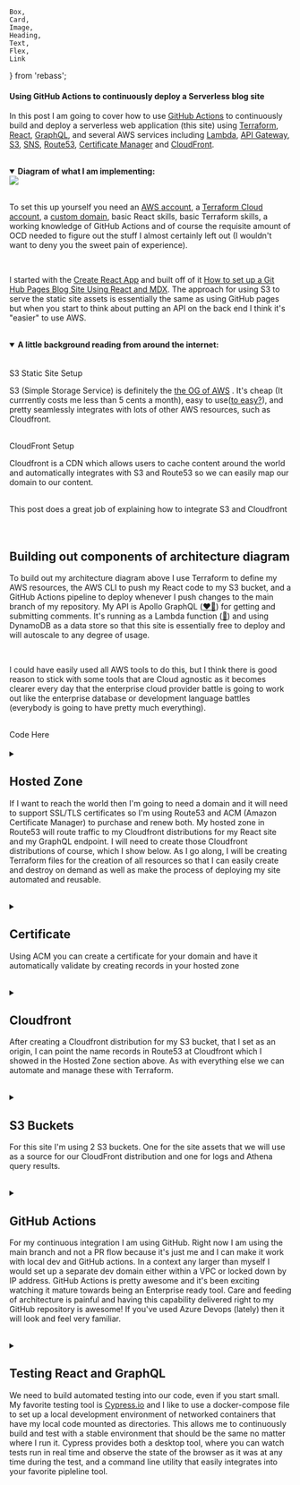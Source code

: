     Box,
    Card,
    Image,
    Heading,
    Text,
    Flex,
    Link
} from 'rebass';










<!--  https://webcode.tools/generators/open-graph/article -->

<Helmet>
<meta property="og:type" content="article"/>
<meta property="og:title" content="Serverless Web Application Deployement on AWS"/>
<meta property="og:url" content="https://arthurdayton.com/post/6/"/>
<meta property="og:image" content="%PUBLIC_URL%/images/6/preview.png"/>
<meta property="og:description" content="This post shows the code for deploying a serverless application to AWS using Terraform, React, GraphQL and GitHub Actions."/>
<meta property="article:author" content="Arthur Dayton"/>
<meta property="article:published_date" content="2022-02-16"/>
<meta property="article:tag" content="Terraform"/>
<meta property="article:tag" content="AWS"/>
<meta property="article:tag" content="React"/>
<meta property="article:tag" content="Cloudfront"/>
<meta property="article:tag" content="Route53"/>
<meta property="article:tag" content="GraphQL"/>
<meta property="article:tag" content="ACM"/>
<meta property="article:tag" content="GitHub Actions"/>
</Helmet>

#### Using GitHub Actions to continuously deploy a Serverless blog site

In this post I am going to cover how to use <a href="https://docs.github.com/en/actions" target="_blank">GitHub Actions</a> to continuously build and deploy a serverless web application (this site) using <a href="https://www.terraform.io/" target="_blank">Terraform</a>, <a href="https://reactjs.org/" target="_blank">React</a>, <a href="https://graphql.org/" target="_blank">GraphQL</a>, and several AWS services including <a href="https://aws.amazon.com/lambda/" target="_blank">Lambda</a>, <a href="https://aws.amazon.com/api-gateway/" target="_blank">API Gateway</a>, <a href="https://aws.amazon.com/s3/" target="_blank">S3</a>, <a href="https://aws.amazon.com/sns/" target="_blank">SNS</a>, <a href="https://aws.amazon.com/route53/" target="_blank">Route53</a>, <a href="https://aws.amazon.com/certificate-manager/" target="_blank">Certificate Manager</a> and <a href="https://aws.amazon.com/cloudfront/" target="_blank">CloudFront</a>.

<br/>

<details open style={{paddingLeft: props.theme.detail.paddingLeft}}>
<summary><strong>Diagram of what I am implementing:</strong></summary>


<Image p={4} verticalAlign='middle' src="/images/6/ArchitectureDiagram.png" />

</details>

<br/>

To set this up yourself you need an <a href="https://aws.amazon.com/account/" target="_blank">AWS account</a>, a <a href="https://cloud.hashicorp.com/products/terraform" target="_blank">Terraform Cloud account</a>, a <a href="https://docs.aws.amazon.com/Route53/latest/DeveloperGuide/domain-register.html" target="_blank">custom domain</a>, basic React skills, basic Terraform skills, a working knowledge of GitHub Actions and of course the requisite amount of OCD needed to figure out the stuff I almost certainly left out (I wouldn't want to deny you the sweet pain of experience).

<br/>

I started with the <a href="https://create-react-app.dev/" target="_blank">Create React App</a> and built off of it <a href="https://arthurdayton.com/post/1/" target="_blank">How to set up a Git Hub Pages Blog Site Using React and MDX</a>.  The approach for using S3 to serve the static site assets is essentially the same as using GitHub pages but when you start to think about putting an API on the back end I think it's "easier" to use AWS.

<br/>

<details open style={{paddingLeft: props.theme.detail.paddingLeft}}><summary><strong>A little background reading from around the internet:</strong></summary>

<br/>
<br/>

<Link p={4} href={staticSiteSetup} target="_blank">S3 Static Site Setup</Link>

<br/>

S3 (Simple Storage Service) is definitely the <a href="https://en.wikipedia.org/wiki/Amazon_S3" target="_blank">the OG of AWS</a> .  It's cheap (It currrently costs me less than 5 cents a month), easy to use(<a href="https://threatpost.com/sega-security-aws-s3-exposed-steam/177352/" target="_blank">to easy?</a>), and pretty seamlessly integrates with lots of other AWS resources, such as Cloudfront.

<br/>

<Link p={4} href={cloudFrontSetup} target="_blank">CloudFront Setup</Link>

<br/>

Cloudfront is a CDN which allows users to cache content around the world and automatically integrates with S3 and Route53 so we can easily map our domain to our content.

<br/>

<Link p={4} href={goodExp} target="_blank">This post does a great job of explaining how to integrate S3 and Cloudfront</Link>

<br/>

</details>

<br/>
<br/>


<h2>Building out components of architecture diagram</h2>


To build out my architecture diagram above I use Terraform to define my AWS resources, the AWS CLI to push my React code to my S3 bucket, and a GitHub Actions pipeline to deploy whenever I push changes to the main branch of my repository.  My API is Apollo GraphQL (<a href="https://www.apollographql.com/" target="_blank">❤️‍🔥</a>) for getting and submitting comments.  It's running as a Lambda function (<a href="https://www.apollographql.com/docs/apollo-server/deployment/lambda/" target="_blank">🤯</a>) and using DynamoDB as a data store so that this site is essentially free to deploy and will autoscale to any degree of usage.

<br/>

I could have easily used all AWS tools to do this, but I think there is good reason to stick with some tools that are Cloud agnostic as it becomes clearer every day that the enterprise cloud provider battle is going to work out like the enterprise database or development language battles (everybody is going to have pretty much everything).

<br/>

<Link p={4} href={Repo} target="_blank">Code Here</Link>

<br/>
<br/>

<!-- ######################### Hosted Zone ################################## -->

<details style={{paddingLeft: props.theme.detail.paddingLeft}}>
<summary><h2 style={{display: 'inline'}}>Hosted Zone</h2>


If I want to reach the world then I'm going to need a domain and it will need to support SSL/TLS certificates so I'm using Route53 and ACM (Amazon Certificate Manager) to purchase and renew both.  My hosted zone in Route53 will route traffic to my Cloudfront distributions for my React site and my GraphQL endpoint.  I will need to create those Cloudfront distributions of course, which I show below. As I go along, I will be creating Terraform files for the creation of all resources so that I can easily create and destroy on demand as well as make the process of deploying my site automated and reusable.
</summary>
<br/>

<details style={{paddingLeft: props.theme.detail.paddingLeft}}>
    <summary><strong>Basic Terraform code looks like this:</strong></summary>

```json
// hosted zone
resource "aws_route53_zone" "main" {
  name = local.bucket_name
}

// gmail record
resource "aws_route53_record" "gmail_mx" {
  zone_id = aws_route53_zone.main.zone_id
  name    = local.bucket_name
  type    = "MX"

  records = [
    "1  ASPMX.L.GOOGLE.COM",
    "5  ALT1.ASPMX.L.GOOGLE.COM",
    "5  ALT2.ASPMX.L.GOOGLE.COM",
    "10 ALT3.ASPMX.L.GOOGLE.COM",
    "10 ALT4.ASPMX.L.GOOGLE.COM",
  ]

  ttl = "300"
}
```
</details>

<br/>

The most important thing to remember, especially  if you are switching what your domain points at, is that when you are sure it's not DNS it's probably DNS.

This shows my hosted zone in the AWS Console:

<Image p={4} verticalAlign='middle' src="/images/6/hostedzone.png" />

These are the records pointing to my cloudfront distributions:

<Image p={4} verticalAlign='middle' src="/images/6/hostedzone2.png" />

This shows the record detail and how to point to a Cloudfront distribution (I use Terrraform to create these when I deploy to Cloudfront below):

<Image p={4} verticalAlign='middle' src="/images/6/hzrecord.png" />
<br/>
<br/>


</details>

<br/>

<!-- ######################### Certificate ################################## -->

<details style={{paddingLeft: props.theme.detail.paddingLeft}}>
<summary><h2 style={{display: 'inline'}}>Certificate</h2>

Using ACM you can create a certificate for your domain and have it automatically validate by creating records in your hosted zone
</summary>

<br/>

This shows the certificate status and domain validation status in the ACM panel:

<Image p={4} verticalAlign='middle' src="/images/6/acm2.png" />

This shows the records created by the validation process (we can use Terraform for this as well):
<Image p={4} verticalAlign='middle' src="/images/6/certrecord.png" />
<br/>
<br/>

<details style={{paddingLeft: props.theme.detail.paddingLeft}}>
    <summary><strong>Terraform code:</strong></summary>

```json
//domain certificate
resource "aws_acm_certificate" "a" {
  domain_name               = local.bucket_name
  subject_alternative_names = ["www.${local.bucket_name}"]
  validation_method         = "DNS"
}

// validate that we have control over domain so our certificate is trusted
resource "aws_acm_certificate_validation" "example" {
  certificate_arn         = aws_acm_certificate.a.arn
  // loop route records which are the domain name and subject_alternative_names from aws_acm_certificate resource
  validation_record_fqdns = [for record in aws_route53_record.example : record.fqdn]
}


resource "aws_route53_record" "example" {
  for_each = {
    for dvo in aws_acm_certificate.a.domain_validation_options : dvo.domain_name => {
      name    = dvo.resource_record_name
      record  = dvo.resource_record_value
      type    = dvo.resource_record_type
      zone_id = aws_route53_zone.main.zone_id
    }
  }

  allow_overwrite = true
  name            = each.value.name
  records         = [each.value.record]
  ttl             = 60
  type            = each.value.type
  zone_id         = each.value.zone_id
}

// graphql certificate
resource "aws_acm_certificate" "graphql" {
  domain_name               = local.bucket_name
  subject_alternative_names = ["graphql.${local.bucket_name}"]
  validation_method         = "DNS"
}

resource "aws_acm_certificate_validation" "graphql" {
  certificate_arn         = aws_acm_certificate.graphql.arn
  validation_record_fqdns = [for record in aws_route53_record.graphql : record.fqdn]
}


resource "aws_route53_record" "graphql" {
  for_each = {
    for dvo in aws_acm_certificate.graphql.domain_validation_options : dvo.domain_name => {
      name    = dvo.resource_record_name
      record  = dvo.resource_record_value
      type    = dvo.resource_record_type
      zone_id = aws_route53_zone.main.zone_id
    }
  }

  allow_overwrite = true
  name            = each.value.name
  records         = [each.value.record]
  ttl             = 60
  type            = each.value.type
  zone_id         = each.value.zone_id
}

```
</details>
</details>

<br/>

<!-- ######################### Cloudfront ################################## -->

<details style={{paddingLeft: props.theme.detail.paddingLeft}}>
<summary><h2 style={{display: 'inline'}}>Cloudfront</h2>

After creating a Cloudfront distribution for my S3 bucket, that I set as an origin, I can point the name records in Route53 at Cloudfront which I showed in the Hosted Zone section above.  As with everything else we can automate and manage these with Terraform.
</summary>

<br/>

This shows my distribution for site assets:

<Image p={4} verticalAlign='middle' src="/images/6/cloudfront.png" />
<Image p={4} verticalAlign='middle' src="/images/6/cloudfront2.png" />

This shows the configured S3 bucket origin where my React build artifacts are pushed from the GitHub Actions pipeline that runs when I commit to my repository:

<Image p={4} verticalAlign='middle' src="/images/6/cloudfront3.png" />
<br/>
<br/>

<details style={{paddingLeft: props.theme.detail.paddingLeft}}>
    <summary><strong>Terraform code:</strong></summary>

```json
locals {
  s3_origin_id = "${local.resource_prefix}_${local.bucket_name}_a"
}

resource "aws_cloudfront_distribution" "s3_distribution_a" {
  origin {
    domain_name = local.s3_web_endpoint
    origin_id   = local.s3_origin_id

    // https://github.com/hashicorp/terraform-provider-aws/issues/7847
    custom_origin_config {
      http_port              = "80"
      https_port             = "443"
      origin_protocol_policy = "http-only"
      origin_ssl_protocols   = ["TLSv1", "TLSv1.1", "TLSv1.2"]
    }
  }

  enabled         = true
  is_ipv6_enabled = true
  //  comment             = ""
  default_root_object = "index.html"

  logging_config {
    include_cookies = false
    bucket          = local.log_bucket_name
    prefix          = local.resource_prefix
  }

  aliases = [local.bucket_name, local.alt_name]

  default_cache_behavior {
    allowed_methods  = ["DELETE", "GET", "HEAD", "OPTIONS", "PATCH", "POST", "PUT"]
    cached_methods   = ["GET", "HEAD"]
    target_origin_id = local.s3_origin_id

    forwarded_values {
      query_string = false

      cookies {
        forward = "none"
      }
    }

    viewer_protocol_policy = "https-only"
    min_ttl                = 0
    default_ttl            = 3600
    max_ttl                = 86400
  }

  price_class = "PriceClass_All"

  restrictions {

    geo_restriction {
      restriction_type = "none"
    }
  }

  tags = merge(
    local.base_tags,
    {
      Name = "${local.resource_prefix}-${local.bucket_name}"
    },
  )

  viewer_certificate {
    acm_certificate_arn = local.cert_arn
    ssl_support_method  = "sni-only"
  }
}

// Create subdomain A record pointing to Cloudfront distribution
resource "aws_route53_record" "www" {
  zone_id = local.zone_id
  name    = "www.${local.bucket_name}"
  type    = "A"

  alias {
    name                   = aws_cloudfront_distribution.s3_distribution_a.domain_name
    zone_id                = aws_cloudfront_distribution.s3_distribution_a.hosted_zone_id
    evaluate_target_health = false
  }
}

// Create domain A record pointing to Cloudfront distribution
resource "aws_route53_record" "a" {
  zone_id = local.zone_id
  name    = local.bucket_name
  type    = "A"

  alias {
    name                   = aws_cloudfront_distribution.s3_distribution_a.domain_name
    zone_id                = aws_cloudfront_distribution.s3_distribution_a.hosted_zone_id
    evaluate_target_health = false
  }
}
```
</details>
</details>

<br/>


<!-- ######################### Buckets ################################## -->

<details style={{paddingLeft: props.theme.detail.paddingLeft}}>
<summary><h2 style={{display: 'inline'}}>S3 Buckets</h2>

For this site I'm using 2 S3 buckets.  One for the site assets that we will use as a source for our CloudFront distribution and one for logs and Athena query results.

</summary>

<br/>

This shows the buckets:

<Image p={4} verticalAlign='middle' src="/images/6/S3list.png" />

This shows the site assets from React build:

<Image p={4} verticalAlign='middle' src="/images/6/S3assets.png" />

This shows relevant properties for site assets bucket:

<Image p={4} verticalAlign='middle' src="/images/6/S3domain.png" />
<Image p={4} verticalAlign='middle' src="/images/6/S3www.png" />

<details style={{paddingLeft: props.theme.detail.paddingLeft}}>
    <summary><strong>Terraform code:</strong></summary>

```json
// root domain bucket and policy

// Clean up bucket for destroy aws s3 rm s3://bucketname --recursive
resource "aws_s3_bucket" "a" {
  bucket = local.bucket_name

  // For a React site the index needs to be error document as well and React needs to handle errors
  website {
    index_document = "index.html"
    error_document = "index.html"
  }

  logging {
    target_bucket = aws_s3_bucket.log.id
    target_prefix = "s3-log/"
  }
  force_destroy = true
  tags = merge(
    local.base_tags,
    {
      Name      = "${local.resource_prefix}-${local.bucket_name}"
      directory = basename(path.cwd)
    },
  )
}

resource "aws_s3_bucket" "log" {
  bucket = "logs-${local.bucket_name}"

  force_destroy = true

  grant {
    type        = "Group"
    permissions = ["READ_ACP", "WRITE"]
    uri         = "http://acs.amazonaws.com/groups/s3/LogDelivery"
  }

  //CloudFront
  // Permissions required to configure standard logging and to access your log files
  // https://docs.aws.amazon.com/AmazonCloudFront/latest/DeveloperGuide/AccessLogs.html
  grant {
    id          = "c4c1ede66af53448b93c283ce9448c4ba468c9432aa01d700d3878632f77d2d0"
    permissions = ["FULL_CONTROL", ]
    type        = "CanonicalUser"
  }

  grant {
    id          = data.aws_canonical_user_id.current_user.id
    type        = "CanonicalUser"
    permissions = ["FULL_CONTROL"]
  }

  tags = merge(
    local.base_tags,
    {
      Name = "${local.resource_prefix}-logs-${local.bucket_name}"
    },
  )
}

resource "aws_s3_bucket_object" "log_query_folder" {
  bucket = aws_s3_bucket.log.id
  acl    = "private"
  key    = "queryResults/"
  source = "/dev/null"
}
// This ensures that bucket content can be read publicly
// I like setting it up this way so it's easier to test changes
// Check here for different setups  - https://aws.amazon.com/premiumsupport/knowledge-center/cloudfront-serve-static-website/
// Policy limits to specific bucket
resource "aws_s3_bucket_policy" "a" {
  bucket = aws_s3_bucket.a.id

  policy = jsonencode({
    Version = "2012-10-17"
    Id      = "${local.resource_prefix}-${local.bucket_name}-policy"
    Statement = [
      {
        Sid       = "PublicRead"
        Effect    = "Allow"
        Principal = "*"
        Action = [
          "s3:GetObject",
          "s3:GetObjectVersion"
        ]
        Resource = [
          aws_s3_bucket.a.arn,
          "${aws_s3_bucket.a.arn}/*",
        ]
      },
    ]
  })
}

```

</details>
</details>

<br/>

<!-- ######################### Github Actions ################################## -->

<details style={{paddingLeft: props.theme.detail.paddingLeft}}>
<summary><h2 style={{display: 'inline'}}>GitHub Actions</h2>

For my continuous integration I am using GitHub.  Right now I am using the main branch and not a PR flow because it's just me and I can make it work with local dev and GitHub actions.  In a context any larger than myself I would set up a separate dev domain either within a VPC or locked down by IP address.  GitHub Actions is pretty awesome and it's been exciting watching it mature towards being an Enterprise ready tool.  Care and feeding of architecture is painful and having this capability delivered right to my GitHub repository is awesome!  If you've used Azure Devops (lately) then it will look and feel very familiar.

</summary>

<h3>Environment</h3>
First thing I needed to do was set up an environment in Actions so I can store secrets:

<Image p={4} verticalAlign='middle' src="/images/6/actionsenv.png" />

<h3>Actions Workflow</h3>

Then I can set up the yaml file that will define my workflow that runs whenever I commit code.  GitHub has a default location for the file:

<Image p={4} verticalAlign='middle' src="/images/6/actionslocation.png" />

I reference my environment and then I can pull secrets into my build job runs securely:

<Image p={4} verticalAlign='middle' src="/images/6/yaml1.png" />

Now I can create all the steps needed to build this application from top to bottom:

<h4>Set up dynamodb container for automated tests</h4>
<Image p={4} verticalAlign='middle' src="/images/6/yaml2.png" />

<h4>Check out previous commit so we can see what files have changed and only run certain steps</h4>
<Image p={4} verticalAlign='middle' src="/images/6/yaml3.png" />
<Image p={4} verticalAlign='middle' src="/images/6/yaml4.png" />
<Image p={4} verticalAlign='middle' src="/images/6/yaml5.png" />

<h4>Set up Terraform</h4>
<Image p={4} verticalAlign='middle' src="/images/6/yaml6.png" />

<h4>Run Terraform apply if files have changed and set and environment variables needed for following steps</h4>
<Image p={4} verticalAlign='middle' src="/images/6/yaml7.png" />

<h4>Build graphql code, zip for Lambda and create Lambda</h4>
<Image p={4} verticalAlign='middle' src="/images/6/yaml8.png" />

<details style={{paddingLeft: props.theme.detail.paddingLeft}}>
    <summary><strong>API Gateway Terraform:</strong></summary>

```json
# Create an API endpoint for graphql lambda
resource "aws_api_gateway_rest_api" "gql" {
  name        = "BlogGraphql"
  description = "Terraform Serverless GraphQL Example"
}

resource "aws_api_gateway_account" "gql" {
  cloudwatch_role_arn = aws_iam_role.cloudwatch.arn
}

resource "aws_iam_role" "cloudwatch" {
  name = "${local.resource_prefix}-api_gateway_cloudwatch_global_gql"

  assume_role_policy = jsonencode({
    Version = "2012-10-17"
    "Statement" : [
      {
        Sid : "",
        Effect : "Allow",
        Principal : {
          Service : "apigateway.amazonaws.com"
        },
        Action : "sts:AssumeRole"
      }
    ]
  })
}

resource "aws_iam_role_policy_attachment" "cloudwatch_gql" {
  policy_arn = "arn:aws:iam::aws:policy/service-role/AmazonAPIGatewayPushToCloudWatchLogs"
  role       = aws_iam_role.cloudwatch.name
}

// Creates method in api gateway for graphql
// https://docs.aws.amazon.com/apigateway/latest/developerguide/set-up-lambda-proxy-integrations.html
resource "aws_api_gateway_resource" "gql_method" {
  rest_api_id = aws_api_gateway_rest_api.gql.id
  parent_id   = aws_api_gateway_rest_api.gql.root_resource_id
  path_part   = "graphql"
}

resource "aws_api_gateway_method" "proxy" {
  rest_api_id   = aws_api_gateway_rest_api.gql.id
  resource_id   = aws_api_gateway_resource.gql_method.id
  http_method   = "POST"
  authorization = "NONE"
}

// point api to lambda for execution
resource "aws_api_gateway_integration" "lambda" {
  rest_api_id = aws_api_gateway_rest_api.gql.id
  resource_id = aws_api_gateway_method.proxy.resource_id
  http_method = aws_api_gateway_method.proxy.http_method

  integration_http_method = "POST"
  type                    = "AWS_PROXY"
  uri                     = aws_lambda_function.gql_lambda.invoke_arn
}

resource "aws_api_gateway_integration" "lambda_root" {
  rest_api_id = aws_api_gateway_rest_api.gql.id
  resource_id = aws_api_gateway_method.proxy_root.resource_id
  http_method = aws_api_gateway_method.proxy_root.http_method

  integration_http_method = "POST"
  type                    = "AWS_PROXY"
  uri                     = aws_lambda_function.gql_lambda.invoke_arn
}

resource "aws_api_gateway_deployment" "gql" {
  depends_on = [
    aws_api_gateway_integration.lambda,
    aws_api_gateway_integration.lambda_root,
  ]

  rest_api_id = aws_api_gateway_rest_api.gql.id
  stage_name  = local.stage_name
}

resource "aws_api_gateway_method" "proxy_root" {
  rest_api_id   = aws_api_gateway_rest_api.gql.id
  resource_id   = aws_api_gateway_rest_api.gql.root_resource_id
  http_method   = "ANY"
  authorization = "NONE"
}

// Create a custom domain for api
resource "aws_api_gateway_domain_name" "graphql" {
  certificate_arn = local.graphql_cert_arn
  domain_name     = "graphql.${local.bucket_name}"
}

// This creates an A record in Route 53 for graphql subdomain
resource "aws_route53_record" "graphql" {
  name    = aws_api_gateway_domain_name.graphql.domain_name
  type    = "A"
  zone_id = local.zone_id

  alias {
    evaluate_target_health = true
    name                   = aws_api_gateway_domain_name.graphql.cloudfront_domain_name
    zone_id                = aws_api_gateway_domain_name.graphql.cloudfront_zone_id
  }
}

// this maps the custom domain to the api
resource "aws_api_gateway_base_path_mapping" "example" {
  api_id      = aws_api_gateway_rest_api.gql.id
  stage_name  = local.stage_name
  domain_name = aws_api_gateway_domain_name.graphql.domain_name
}

```
</details>


<details style={{paddingLeft: props.theme.detail.paddingLeft}}>
    <summary><strong>Lambda Terraform:</strong></summary>

```json

// attach policy to role
resource "aws_iam_role_policy_attachment" "sns" {
  role       = aws_iam_role.iam_for_lambda.name
  policy_arn = aws_iam_policy.gql_sns.arn
}

resource "aws_iam_role_policy_attachment" "dynamoDb" {
  role       = aws_iam_role.iam_for_lambda.name
  policy_arn = aws_iam_policy.gql_dynamoDb.arn
}

resource "aws_iam_role_policy_attachment" "basic" {
  policy_arn = "arn:aws:iam::aws:policy/service-role/AWSLambdaBasicExecutionRole"
  role       = aws_iam_role.iam_for_lambda.name
}

// create policy
resource "aws_iam_policy" "gql_dynamoDb" {
  name        = "${local.resource_prefix}-gql-dynamodb"
  description = "Policy for dynamo db access"
  policy      = data.aws_iam_policy_document.gql_dynamoDb.json
}

// create policy document
data "aws_iam_policy_document" "gql_dynamoDb" {
  statement {
    actions = [
      "dynamodb:BatchGetItem",
      "dynamodb:GetItem",
      "dynamodb:Query",
      "dynamodb:Scan",
      "dynamodb:BatchWriteItem",
      "dynamodb:PutItem",
      "dynamodb:UpdateItem",
      "dynamodb:DescribeTable"
    ]
    effect    = "Allow"
    resources = [local.dynamo_arn, "${local.dynamo_arn}/index/*"]
  }
}

// create policy
resource "aws_iam_policy" "gql_sns" {
  name        = "${local.resource_prefix}-gql-sns"
  description = "Policy for sns publish"
  policy      = data.aws_iam_policy_document.gql_sns.json
}

data "aws_iam_policy_document" "gql_sns" {
  statement {
    actions = [
      "sns:Publish"
    ]
    effect    = "Allow"
    resources = [local.sns_arn]
  }
}


resource "aws_iam_role" "iam_for_lambda" {
  name = "${local.resource_prefix}_iam_for_gql_lambda"

  assume_role_policy = jsonencode({
    Version = "2012-10-17"
    Statement = [
      {
        Action = "sts:AssumeRole"
        Effect = "Allow"
        Sid    = ""
        Principal = {
          Service = "lambda.amazonaws.com"
        }
      },
    ]
    }
  )

}

// create lambda function
resource "aws_lambda_function" "gql_lambda" {
  filename      = "./function/function.zip"
  function_name = "${local.resource_prefix}_simple_gql_lambda_v"
  role          = aws_iam_role.iam_for_lambda.arn
  handler       = "graphql.graphqlHandler"

  # The filebase64sha256() function is available in Terraform 0.11.12 and later
  # For Terraform 0.11.11 and earlier, use the base64sha256() function and the file() function:
  # source_code_hash = "${base64sha256(file("lambda_function_payload.zip"))}"
  source_code_hash = filebase64sha256("./function/function.zip")

  runtime = "nodejs14.x"

  environment {
    variables = {
      ddb_table_name     = local.dynamo_table_name
      ddb_hash_key       = local.dynamo_hash_key
      ddb_region         = local.region
      GRAPHQL_ENDPOINT   = aws_api_gateway_domain_name.graphql.domain_name
      SNS_ARN            = local.sns_arn
      OKTA_CLIENT_ID     = var.okta_client_id
      OKTA_CLIENT_SECRET = var.okta_client_secret
      OKTA_DOMAIN        = var.okta_domain
      OKTA_ISSUER_SUFFIX = var.okta_issuer_suffix
      OKTA_ISSUER        = local.OKTA_ISSUER
      OKTA_AUDIENCE      = var.okta_audience
      APP_BASE_PORT      = 4000

    }
  }

  tags = merge(
    local.base_tags,
    {
      Name      = "${local.resource_prefix}_simple_gql_lambda_v"
      directory = basename(path.cwd)
    },
  )
}

resource "aws_lambda_permission" "apigw" {
  statement_id  = "AllowAPIGatewayInvoke"
  action        = "lambda:InvokeFunction"
  function_name = aws_lambda_function.gql_lambda.function_name
  principal     = "apigateway.amazonaws.com"

  # The "/*/*" portion grants access from any method on any resource
  # within the API Gateway REST API.
  source_arn = "${aws_api_gateway_rest_api.gql.execution_arn}/*/*"
}

```
</details>
</details>

<br/>

<!-- ######################### Test React and GraphQL ################################## -->

<details style={{paddingLeft: props.theme.detail.paddingLeft}}>
<summary><h2 style={{display: 'inline'}}>Testing React and GraphQL</h2>

We need to build automated testing into our code, even if you start small.  My favorite testing tool is <a href="https://www.cypress.io/ " target="_blank">Cypress.io</a> and I like to use a docker-compose file to set up a local development environment of networked containers that have my local code mounted as directories.  This allows me to continuously build and test with a stable environment that should be the same no matter where I run it.  Cypress provides both a desktop tool, where you can watch tests run in real time and observe the state of the browser as it was at any time during the test, and a command line utility that easily integrates into your favorite pipleline tool.

</summary>

<details style={{paddingLeft: props.theme.detail.paddingLeft}}>
<summary><strong>Compose File</strong></summary>

```yaml
    version: "3.9"  # optional since v1.27.0
    services:
    # UI container - uses command from package.json file to start
    # need to install nodemon
    react:
    image: node:16
    command: /bin/bash -c "ls & npm install nodemon -g && yarn start:nodemon"
    ports:
    - "3001:3001"
    volumes:
    - ./ui:/src
    working_dir: /src
    # This variable is used in App.js, if it exists then it points to this endpoint
    # with docker network the service name (graphql) is all we need to route
    # ui should be running at http://localhost:3001/
    environment:
    DOCKER_GRAPHQL_ENDPOINT: graphql

    dynamodb:
    image: amazon/dynamodb-local:1.17.0
    ports:
    - "8000:8000"
    # gives container a drive to mount
    volumes:
    - ./terraform/terraform_graphql/function/dynamodb:/home/dynamodblocal/data
    working_dir: /home/dynamodblocal
    graphql:
    image: node:16
    command: /bin/bash -c "ls & npm install nodemon -g && nodemon index.js"
    depends_on:
    - dynamodb
    ports:
    - "4000:4000"
    volumes:
    - ./terraform/terraform_graphql/function/src:/src
    - $HOME/.aws/credentials:/root/.aws/credentials
    working_dir: /src
    # graphql should be running at http://localhost:4000/graphql
    environment:
    # This value tells graphql to point at local version of dynamodb if it exists
    CYPRESS_GRAPHQL: "true"
    GRAPHQL_PORT: 4000
    # Tells graphql to ignore the need for authentication
    JWT_OVERRIDE: "true"
    # points to service running above
    DYNAMO_HOST: dynamodb

```

</details>

<br/>


Here the pipeline runs Cypress tests that cover ui and graphql

<Image p={4} verticalAlign='middle' src="/images/6/yaml9.png" />

This part builds the React project and uploads it to S3 bucket:

<Image p={4} verticalAlign='middle' src="/images/6/yaml10.png" />


This conditionally updates the Cloudfront distribution if Terraform files have changed:

<Image p={4} verticalAlign='middle' src="/images/6/yaml11.png" />

</details>

<br/>
<br/>
